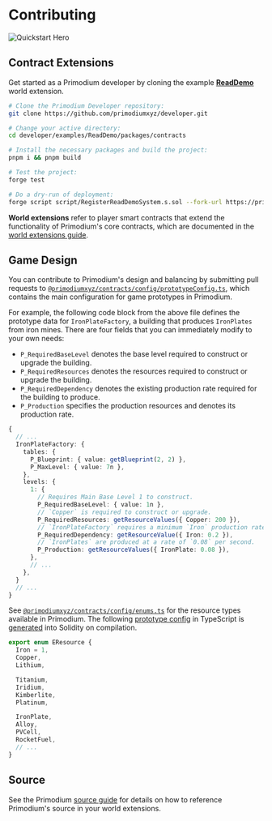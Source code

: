 # Contributing

![Quickstart Hero](../public/quickstart-hero.png)

## Contract Extensions

Get started as a Primodium developer by cloning the example [**ReadDemo**](./examples/readdemo.mdx) world extension.

```bash showLineNumbers
# Clone the Primodium Developer repository:
git clone https://github.com/primodiumxyz/developer.git

# Change your active directory:
cd developer/examples/ReadDemo/packages/contracts

# Install the necessary packages and build the project:
pnpm i && pnpm build

# Test the project:
forge test

# Do a dry-run of deployment:
forge script script/RegisterReadDemoSystem.s.sol --fork-url https://primodium-sepolia.rpc.caldera.xyz/http
```

**World extensions** refer to player smart contracts that extend the functionality of Primodium's core contracts, which are documented in the [world extensions guide](./world-extension.mdx).

## Game Design

You can contribute to Primodium's design and balancing by submitting pull requests to [`@primodiumxyz/contracts/config/prototypeConfig.ts`](https://github.com/primodiumxyz/contracts/blob/main/config/prototypeConfig.ts), which contains the main configuration for game prototypes in Primodium.

For example, the following code block from the above file defines the prototype data for `IronPlateFactory`, a building that produces `IronPlates` from iron mines. There are four fields that you can immediately modify to your own needs:

- `P_RequiredBaseLevel` denotes the base level required to construct or upgrade the building.
- `P_RequiredResources` denotes the resources required to construct or upgrade the building.
- `P_RequiredDependency` denotes the existing production rate required for the building to produce.
- `P_Production` specifies the production resources and denotes its production rate.

```ts filename="@primodiumxyz/contracts/config/prototypeConfig.ts#L510-L560" showLineNumbers {10-17}
{
  // ...
  IronPlateFactory: {
    tables: {
      P_Blueprint: { value: getBlueprint(2, 2) },
      P_MaxLevel: { value: 7n },
    },
    levels: {
      1: {
        // Requires Main Base Level 1 to construct.
        P_RequiredBaseLevel: { value: 1n },
        // `Copper` is required to construct or upgrade.
        P_RequiredResources: getResourceValues({ Copper: 200 }),
        // `IronPlateFactory` requires a minimum `Iron` production rate of `0.2` per second to produce `IronPlates`.
        P_RequiredDependency: getResourceValue({ Iron: 0.2 }),
        // `IronPlates` are produced at a rate of `0.08` per second.
        P_Production: getResourceValues({ IronPlate: 0.08 }),
      },
      // ...
    },
  }
  // ...
}
```

See [`@primodiumxyz/contracts/config/enums.ts`](https://github.com/primodiumxyz/contracts/blob/main/config/enums.ts#L34-L63) for the resource types available in Primodium. The following [prototype config](./overview-source/configuration.mdx) in TypeScript is [generated](./overview-source/generation.mdx) into Solidity on compilation.

```ts filename="@primodiumxyz/contracts/config/enums.ts#L34-L48" showLineNumbers
export enum EResource {
  Iron = 1,
  Copper,
  Lithium,

  Titanium,
  Iridium,
  Kimberlite,
  Platinum,

  IronPlate,
  Alloy,
  PVCell,
  RocketFuel,
  // ...
}
```

## Source

See the Primodium [source guide](./overview-source.mdx) for details on how to reference Primodium's source in your world extensions.
